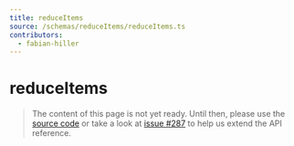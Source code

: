 ```yaml
---
title: reduceItems
source: /schemas/reduceItems/reduceItems.ts
contributors:
  - fabian-hiller
---
```


# reduceItems

> The content of this page is not yet ready. Until then, please use the [source code](https://github.com/fabian-hiller/valibot/blob/main/library/src/schemas/reduceItems/reduceItems.ts) or take a look at [issue #287](https://github.com/fabian-hiller/valibot/issues/287) to help us extend the API reference.
